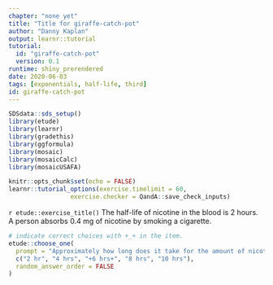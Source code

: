 ```yaml
---
chapter: "none yet"
title: "Title for giraffe-catch-pot"
author: "Danny Kaplan"
output: learnr::tutorial
tutorial:
  id: "giraffe-catch-pot"
  version: 0.1
runtime: shiny_prerendered
date: 2020-06-03 
tags: [exponentials, half-life, third]
id: giraffe-catch-pot
---
```


```r
SDSdata::sds_setup()
library(etude)
library(learnr)
library(gradethis)
library(ggformula)
library(mosaic)
library(mosaicCalc)
library(mosaicUSAFA)

knitr::opts_chunk$set(echo = FALSE)
learnr::tutorial_options(exercise.timelimit = 60, 
                 exercise.checker = QandA::save_check_inputs)
```


`r etude::exercise_title()` The half-life of nicotine in the blood is 2 hours. A person absorbs 0.4 mg of nicotine by smoking a cigarette. 

```r
# indicate correct choices with +_+ in the item.
etude::choose_one(
  prompt = "Approximately how long does it take for the amount of nicotine in the blood to be reduced to 0.04 mg?",
  c("2 hr", "4 hrs", "+6 hrs+", "8 hrs", "10 hrs"),
  random_answer_order = FALSE
)
```
